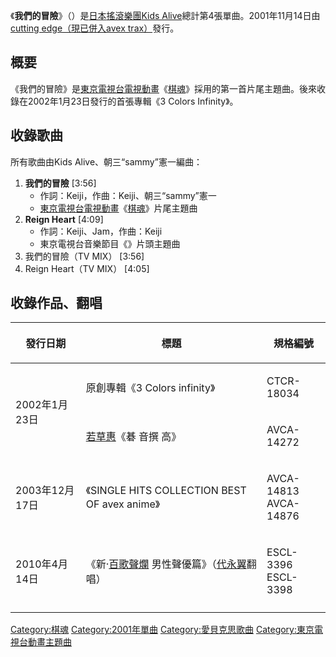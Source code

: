 {{noteTA
|1=zh-cn:棋魂; zh-tw:棋靈王; zh-hk:棋魂;
}}
{{Unreferenced|time=2017-01-29T13:08:01+00:00}}
{{Infobox Single
| Name           = 我們的冒險<br /><small>（{{lang|ja|ボクらの冒険}}）</small>
| Artist         = [[Kids_Alive|Kids Alive]]
| Album          = 3 Colors Infinity（#1）
| A-side         = 
| B-side         = Reign Heart
| Released       = 2001年11月14日
| Format         = 12cm單曲
| Recorded       = 2001年<br />{{JPN}}  
| Genre          = [[日本流行音樂|J-POP]]
| Length         = 16分
| Label          = [[avex_trax|cutting edge]]
| Writer         = Keiji
| Producer       = 
| Certification  = 
| Chart position = * 週榜第30名（[[Oricon公信榜|Oricon]]）
* 上榜6次（Oricon）
| Last single    = {{lang|ja|サマーバケーション}}～{{lang|ja|ボクらは運命共同体}}＼(*^-^*)／～<br />（2001年）
| This single    = '''我們的冒險'''<br />（2001年）
| Next single    = Never mind<br />（2002年）
}}
《'''我們的冒險'''》（{{lang-ja|ボクらの冒険}}）是[[日本|日本]][[搖滾樂|搖滾]][[樂團|樂團]][[Kids_Alive|Kids Alive]]總計第4張單曲。2001年11月14日由[[avex_trax|cutting edge（現已併入avex trax）]]發行。

== 概要 ==
《我們的冒險》是[[東京電視台|東京電視台]][[電視動畫|電視動畫]]《[[棋魂|棋魂]]》採用的第一首片尾主題曲。後來收錄在2002年1月23日發行的首張專輯《3 Colors Infinity》。

== 收錄歌曲 ==
所有歌曲由Kids Alive、朝三“sammy”憲一編曲：
# '''我們的冒險''' [3:56] 
#* 作詞：Keiji，作曲：Keiji、朝三“sammy”憲一
#* [[東京電視台|東京電視台]][[電視動畫|電視動畫]]《[[棋魂|棋魂]]》片尾主題曲
# '''Reign Heart''' [4:09] 
#* 作詞：Keiji、Jam，作曲：Keiji
#* 東京電視台音樂節目《{{link-ja|倫敦音樂館 Lon-mu|倫敦音楽館 Lon-mu}}》片頭主題曲
# 我們的冒險（TV MIX） [3:56] 
# Reign Heart（TV MIX） [4:05]

== 收錄作品、翻唱 ==
{|class="wikitable" style=font-size:small
|-
!發行日期
!標題
!規格編號
|-
|rowspan="2"|2002年1月23日
|原創專輯《3 Colors infinity》
|CTCR-18034
|-
|[[若草惠|若草惠]]《{{lang|ja|ヒカルの}}碁 音{{lang|ja|楽}}撰 {{lang|ja|遥かなる}}高{{lang|ja|み}}》<tv-size>
|AVCA-14272
|-
|2003年12月17日
|《SINGLE HITS COLLECTION BEST OF avex anime》
|AVCA-14813<br>AVCA-14876
|-
|2010年4月14日
|《新·[[百歌聲爛|百歌聲爛]] 男性聲優篇》（[[代永翼|代永翼]]翻唱）
|ESCL-3396<br>ESCL-3398
|-
|}
{{Single-stub}}
{{棋魂}}
{{DEFAULTSORT:Boku ra no Bōken}}
[[Category:棋魂|Category:棋魂]]
[[Category:2001年單曲|Category:2001年單曲]]
[[Category:愛貝克思歌曲|Category:愛貝克思歌曲]]
[[Category:東京電視台動畫主題曲|Category:東京電視台動畫主題曲]]